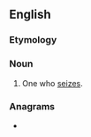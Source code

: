 ==English==

===Etymology===
{{suffix|en|seize|er}}

===Noun===
{{en-noun}}

# One who [[seize]]s.

===Anagrams===
* {{anagrams|en|a=eeirsz|-erizes|resize}}